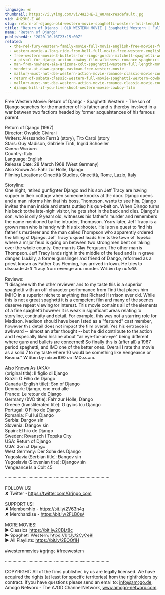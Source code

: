 ```yaml
---
language: en
thumbnail: https://i.ytimg.com/vi/4H23HE-Z_W0/maxresdefault.jpg
vid: 4H23HE-Z_W0
slug: return-of-django-old-western-movie-spaghetti-western-full-length-film-wild-west
title: "Return of Django | OLD WESTERN MOVIE | Spaghetti Western | Full Length Film | Wild West"
name: "Return of Django"
publishedAt: "2020-10-06T23:15:00Z"
related:
  - the-red-fury-western-family-movie-full-movie-english-free-movies-full-length
  - western-movie-a-long-ride-from-hell-full-movie-free-western-english
  - free-western-movie-3-bullets-for-ringo-gordon-mitchell-spaghetti-western-full-youtube-movie
  - a-pistol-for-django-action-cowboy-film-wild-west-romance-spaghetti-movie-full-length
  - man-from-nowhere-aka-arizona-colt-spaghetti-western-full-length-movie-english-hd-free-films
  - vendetta-at-dawn-george-eastman-free-western-movie
  - mallory-must-not-die-western-action-movie-romance-classic-movie-cowboys
  - return-of-sabata-classic-western-full-movie-spaghetti-western-cowboys-english
  - mallory-must-not-die-western-action-movie-romance-classic-movie-cowboy-film
  - django-kill-if-you-live-shoot-western-movie-cowboy-film
---
```


Free Western Movie: Return of Django - Spaghetti Western - The son of Django searches for the murderer of his father and is thereby involved in a war between two factions headed by former acquaintances of his famous parent. <br />
<br />
Return of Django (1967)<br />
Director: Osvaldo Civirani<br />
Writers: Alessandro Ferraù (story), Tito Carpi (story) <br />
Stars: Guy Madison, Gabriele Tinti, Ingrid Schoeller <br />
Genre: Western <br />
Country: Italy<br />
Language: English<br />
Release Date: 28 March 1968 (West Germany) <br />
Also Known As: Fahr zur Hölle, Django<br />
Filming Locations: Cinecittà Studios, Cinecittà, Rome, Lazio, Italy <br />
<br />
Storyline:<br />
One night, retired gunfighter Django and his son Jeff Tracy are having supper in their cottage when someone knocks at the door. Django opens and a man informs him that his boss, Thompson, wants to see him. Django invites the man inside and starts putting his gun-belt on. When Django turns his back to the late-night visitor, he gets shot in the back and dies. Django's son, who is only 9 years old, witnesses his father's murder and remembers the name mentioned by the intruder, Thompson. Years later, Jeff Tracy is a grown man who is handy with his six shooter. He is on a quest to find his father's murderer and the man called Thompson who apparently ordered the killing of Django. Jeff Tracy's quest leads him to the town of Topeka where a major feud is going on between two strong men bent on taking over the whole county. One man is Clay Ferguson. The other man is Thompson. Jeff Tracy lands right in the middle of the feud and is in grave danger. Luckily, a former gunslinger and friend of Django, reformed as a priest known as Father Gus Fleming, has arrived in town. He tries to dissuade Jeff Tracy from revenge and murder. Written by nufs68<br />
<br />
Reviews:<br />
"I disagree with the other reviewer and to my taste this is a superior spaghetti with an off-character performance from Tinti that places him IMHO in a superior niche to anything that Richard Harrison ever did. While this is not a great spaghetti it is a competent film and many of the scenes deserve repeat viewing for interest. This movie contains all of the elements of a fine spaghetti however it is weak in significant areas relating to storyline, continuity and detail. For example, this was not a starring role for Madison. Madison should have been listed as a "featured" cast member, however this detail does not impact the film overall. Yes his entrance is awkward -- almost an after thought -- but he did contribute to the action and I especially liked his line about "an eye-for-an-eye" being different where guns and bullets are concerned! So finally this is (after all) a 1967 period spaghetti, and IMO one of the better ones. Overall I rate this movie as a solid 7 to my taste where 10 would be something like Vengeance or Keoma." Written by mister990 on IMDb.com.<br />
<br />
Also Known As (AKA):<br />
(original title): Il figlio di Django<br />
Brazil: O Filho de Django<br />
Canada (English title): Son of Django<br />
Denmark: Django, ene mod alle<br />
France: Le retour de Django<br />
Germany (DVD title): Fahr zur Hölle, Django<br />
Greece (transliterated title): O gyios tou Django<br />
Portugal: O Filho de Django<br />
Romania: Fiul lui Django<br />
Serbia: Đangov sin<br />
Slovenia: Djangov sin<br />
Spain: El hijo de Django<br />
Sweden: Revansch i Topeka City<br />
USA: Return of Django<br />
USA: Son of Django<br />
West Germany: Der Sohn des Django<br />
Yugoslavia (Serbian title): Đangov sin<br />
Yugoslavia (Slovenian title): Djangov sin<br />
 Vengeance Is a Colt 45<br />
<br />
····················································································<br />
<br />
FOLLOW US!<br />
✘ Twitter - https://twitter.com/Grjngo_com<br />
<br />
SUPPORT US!<br />
✘ Membership - https://bit.ly/2V63h4q<br />
✘ Merchandise - https://bit.ly/2FLB0sV<br />
<br />
MORE MOVIES! <br />
► Classics: https://bit.ly/2CBLt8c <br />
► Spaghetti Western: https://bit.ly/2CyCe8I <br />
► All Playlists: https://bit.ly/2EOOfIH <br />
<br />
#westernmovies #grjngo #freewestern<br />
<br />
····················································································<br />
<br />
COPYRIGHT: All of the films published by us are legally licensed. We have acquired the rights (at least for specific territories) from the rightholders by contract. If you have questions please send an email to: info@amogo.de, Amogo Networx - The AVOD Channel Network, www.amogo-networx.com.